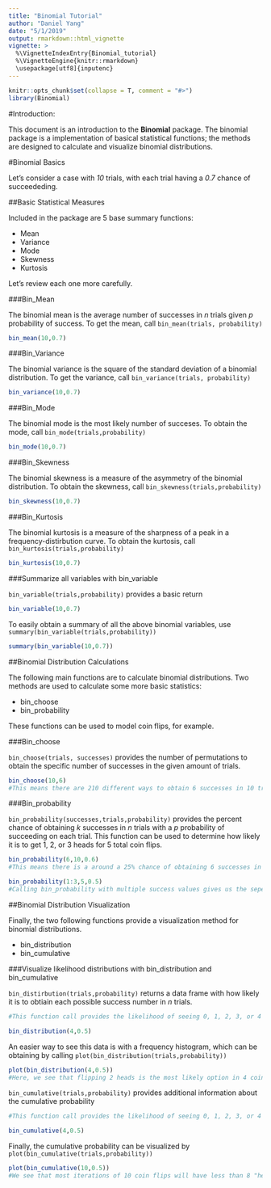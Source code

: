 ```yaml
---
title: "Binomial Tutorial"
author: "Daniel Yang"
date: "5/1/2019"
output: rmarkdown::html_vignette
vignette: >
  %\VignetteIndexEntry{Binomial_tutorial}
  %\VignetteEngine{knitr::rmarkdown}
  \usepackage[utf8]{inputenc}
---
```


```r
knitr::opts_chunk$set(collapse = T, comment = "#>")
library(Binomial)
```

#Introduction: 

This document is an introduction to the __Binomial__ package. The binomial package is a implementation of basical statistical functions; the methods are designed to calculate and visualize binomial distributions.

#Binomial Basics

Let's consider a case with _10_ trials, with each trial having a  _0.7_ chance of succeededing.

##Basic Statistical Measures 

Included in the package are 5 base summary functions: 

* Mean 
* Variance 
* Mode 
* Skewness
* Kurtosis

Let's review each one more carefully.

###Bin_Mean

The binomial mean is the average number of successes in _n_ trials given _p_ probability of success. To get the mean, call `bin_mean(trials, probability)`

```r
bin_mean(10,0.7)
```

###Bin_Variance

The binomial variance is the square of the standard deviation of a binomial distribution. To get the variance, call `bin_variance(trials, probability)`

```r
bin_variance(10,0.7)
```

###Bin_Mode

The binomial mode is the most likely number of succeses. To obtain the mode, call `bin_mode(trials,probability)`

```r
bin_mode(10,0.7)
```

###Bin_Skewness

The binomial skewness is a measure of the asymmetry of the binomial distribution. To obtain the skewness, call `bin_skewness(trials,probability)`

```r
bin_skewness(10,0.7)
```

###Bin_Kurtosis

The binomial kurtosis is a measure of the sharpness of a peak in a frequency-distirbution curve. To obtain the kurtosis, call `bin_kurtosis(trials,probability)`

```r
bin_kurtosis(10,0.7)
```

###Summarize all variables with bin_variable

`bin_variable(trials,probability)` provides a basic return

```r
bin_variable(10,0.7)
```

To easily obtain a summary of all the above binomial variables, use `summary(bin_variable(trials,probability))`

```r
summary(bin_variable(10,0.7))
```

##Binomial Distribution Calculations

The following main functions are to calculate binomial distributions. Two methods are used to calculate some more basic statistics: 

* bin_choose
* bin_probability

These functions can be used to model coin flips, for example.

###Bin_choose

`bin_choose(trials, successes)` provides the number of permutations to obtain the specific number of successes in the given amount of trials.

```r
bin_choose(10,6)
#This means there are 210 different ways to obtain 6 successes in 10 trials
```
###Bin_probability

`bin_probability(successes,trials,probability)` provides the percent chance of obtaining _k_ successes in _n_ trials with a _p_ probability of succeeding on each trial. This function can be used to determine how likely it is to get 1, 2, or 3 heads for 5 total coin flips.

```r
bin_probability(6,10,0.6)
#This means there is a around a 25% chance of obtaining 6 successes in 10 trials where each trial has a 60% chance of succeeding.

bin_probability(1:3,5,0.5)
#Calling bin_probability with multiple success values gives us the seperate probability of obtaining each success value. There is about a 15% chance of obtaining 1 success and about the same 31% chance of obtaining 2 or 3 successes out of 5. 

```
##Binomial Distribution Visualization

Finally, the two following functions provide a visualization method for binomial distributions.

* bin_distribution
* bin_cumulative
 
###Visualize likelihood distributions with bin_distribution and bin_cumulative

`bin_distirbution(trials,probability)` returns a data frame with how likely it is to obtiain each possible success number in _n_ trials.

```r
#This function call provides the likelihood of seeing 0, 1, 2, 3, or 4 heads in 4 coin tosses.

bin_distribution(4,0.5)
```
An easier way to see this data is with a frequency histogram, which can be obtaining by calling `plot(bin_distribution(trials,probability))`

```r
plot(bin_distribution(4,0.5))
#Here, we see that flipping 2 heads is the most likely option in 4 coin tosses.
```

`bin_cumulative(trials,probability)` provides additional information about the cumulative probability 

```r
#This function call provides the likelihood of seeing 0, 1, 2, 3, or 4 heads in 4 coin tosses, along with the cumulative probability.

bin_cumulative(4,0.5)
```

Finally, the cumulative probability can be visualized by `plot(bin_cumulative(trials,probability))`

```R
plot(bin_cumulative(10,0.5))
#We see that most iterations of 10 coin flips will have less than 8 "heads"; the cumulative probability that we get less than 8 heads is above 90%
```

